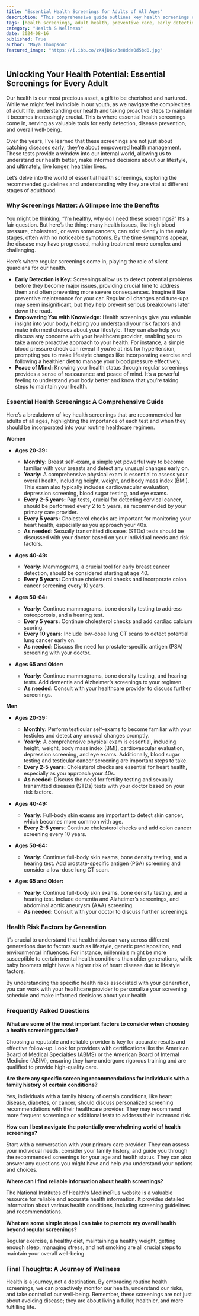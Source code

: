 ```yaml
---
title: "Essential Health Screenings for Adults of All Ages"
description: "This comprehensive guide outlines key health screenings recommended for adults of all ages, emphasizing the importance of early detection and empowering individuals to take proactive steps towards a healthier life. Learn about specific screenings for men and women, tailored recommendations based on age, and helpful tips for navigating the world of preventive healthcare."
tags: [health screenings, adult health, preventive care, early detection, health awareness, wellness, health risks, men's health, women's health, lifestyle, medical checkups]
category: "Health & Wellness"
date: 2024-08-16
published: True
author: "Maya Thompson"
featured_image: "https://i.ibb.co/zX4jD6c/3e8dda0d5bd0.jpg"
---
```


##  Unlocking Your Health Potential:  Essential Screenings for Every Adult

Our health is our most precious asset, a gift to be cherished and nurtured.  While we might feel invincible in our youth, as we navigate the complexities of adult life, understanding our health and taking proactive steps to maintain it becomes increasingly crucial. This is where essential health screenings come in, serving as valuable tools for early detection, disease prevention, and overall well-being. 

Over the years, I’ve learned that these screenings are not just about catching diseases early; they’re about empowered health management. These tests provide a window into our internal world, allowing us to understand our health better, make informed decisions about our lifestyle, and ultimately, live longer, healthier lives.

Let’s delve into the world of essential health screenings, exploring the recommended guidelines and understanding why they are vital at different stages of adulthood. 

### **Why Screenings Matter:  A Glimpse into the Benefits**

You might be thinking, “I’m healthy, why do I need these screenings?”  It’s a fair question. But here’s the thing: many health issues, like high blood pressure, cholesterol, or even some cancers, can exist silently in the early stages, often with no noticeable symptoms. By the time symptoms appear, the disease may have progressed, making treatment more complex and challenging. 

Here’s where regular screenings come in, playing the role of silent guardians for our health. 

* **Early Detection is Key:**  Screenings allow us to detect potential problems before they become major issues, providing crucial time to address them and often preventing more severe consequences. Imagine it like preventive maintenance for your car. Regular oil changes and tune-ups may seem insignificant, but they help prevent serious breakdowns later down the road. 
* **Empowering You with Knowledge:** Health screenings give you valuable insight into your body, helping you understand your risk factors and make informed choices about your lifestyle. They can also help you discuss any concerns with your healthcare provider, enabling you to take a more proactive approach to your health.  For instance, a simple blood pressure check can reveal if you’re at risk for hypertension, prompting you to make lifestyle changes like incorporating exercise and following a healthier diet to manage your blood pressure effectively.
* **Peace of Mind:**  Knowing your health status through regular screenings provides a sense of reassurance and peace of mind. It’s a powerful feeling to understand your body better and know that you’re taking steps to maintain your health.

### **Essential Health Screenings:  A Comprehensive Guide**

Here’s a breakdown of key health screenings that are recommended for adults of all ages, highlighting the importance of each test and when they should be incorporated into your routine healthcare regimen.  

**Women**

* **Ages 20-39:**  
    * **Monthly:** Breast self-exam, a simple yet powerful way to become familiar with your breasts and detect any unusual changes early on. 
    * **Yearly:** A comprehensive physical exam is essential to assess your overall health, including height, weight, and body mass index (BMI). This exam also typically includes cardiovascular evaluation, depression screening, blood sugar testing, and eye exams.
    * **Every 2-5 years:** Pap tests, crucial for detecting cervical cancer, should be performed every 2 to 5 years, as recommended by your primary care provider.
    * **Every 5 years:**  Cholesterol checks are important for monitoring your heart health, especially as you approach your 40s.
    * **As needed:** Sexually transmitted diseases (STDs) tests should be discussed with your doctor based on your individual needs and risk factors.

* **Ages 40-49:** 
    * **Yearly:** Mammograms, a crucial tool for early breast cancer detection, should be considered starting at age 40.
    * **Every 5 years:**  Continue cholesterol checks and incorporate colon cancer screening every 10 years.

* **Ages 50-64:**
    * **Yearly:**  Continue mammograms, bone density testing to address osteoporosis, and a hearing test.
    * **Every 5 years:**  Continue cholesterol checks and add cardiac calcium scoring. 
    * **Every 10 years:**  Include low-dose lung CT scans to detect potential lung cancer early on.
    * **As needed:** Discuss the need for prostate-specific antigen (PSA) screening with your doctor.

* **Ages 65 and Older:**
    * **Yearly:**  Continue mammograms, bone density testing, and hearing tests.  Add dementia and Alzheimer’s screenings to your regimen.
    * **As needed:** Consult with your healthcare provider to discuss further screenings.

**Men**

* **Ages 20-39:**  
    * **Monthly:** Perform testicular self-exams to become familiar with your testicles and detect any unusual changes promptly.
    * **Yearly:** A comprehensive physical exam is essential, including height, weight, body mass index (BMI), cardiovascular evaluation, depression screening, and eye exams.  Additionally, blood sugar testing and testicular cancer screening are important steps to take.
    * **Every 2-5 years:**  Cholesterol checks are essential for heart health, especially as you approach your 40s.
    * **As needed:** Discuss the need for fertility testing and sexually transmitted diseases (STDs) tests with your doctor based on your risk factors.

* **Ages 40-49:**
    * **Yearly:**  Full-body skin exams are important to detect skin cancer, which becomes more common with age.
    * **Every 2-5 years:**  Continue cholesterol checks and add colon cancer screening every 10 years.

* **Ages 50-64:**
    * **Yearly:**  Continue full-body skin exams, bone density testing, and a hearing test.  Add prostate-specific antigen (PSA) screening and consider a low-dose lung CT scan.

* **Ages 65 and Older:**
    * **Yearly:** Continue full-body skin exams, bone density testing, and a hearing test.  Include dementia and Alzheimer’s screenings, and abdominal aortic aneurysm (AAA) screening.
    * **As needed:** Consult with your doctor to discuss further screenings.

### **Health Risk Factors by Generation**

It’s crucial to understand that health risks can vary across different generations due to factors such as lifestyle, genetic predisposition, and environmental influences.  For instance, millennials might be more susceptible to certain mental health conditions than older generations, while baby boomers might have a higher risk of heart disease due to lifestyle factors.  

By understanding the specific health risks associated with your generation, you can work with your healthcare provider to personalize your screening schedule and make informed decisions about your health.

### **Frequently Asked Questions**

**What are some of the most important factors to consider when choosing a health screening provider?**

Choosing a reputable and reliable provider is key for accurate results and effective follow-up.  Look for providers with certifications like the American Board of Medical Specialties (ABMS) or the American Board of Internal Medicine (ABIM), ensuring they have undergone rigorous training and are qualified to provide high-quality care.

**Are there any specific screening recommendations for individuals with a family history of certain conditions?**

Yes, individuals with a family history of certain conditions, like heart disease, diabetes, or cancer, should discuss personalized screening recommendations with their healthcare provider. They may recommend more frequent screenings or additional tests to address their increased risk.

**How can I best navigate the potentially overwhelming world of health screenings?**

Start with a conversation with your primary care provider. They can assess your individual needs, consider your family history, and guide you through the recommended screenings for your age and health status.  They can also answer any questions you might have and help you understand your options and choices.

**Where can I find reliable information about health screenings?**

The National Institutes of Health's MedlinePlus website is a valuable resource for reliable and accurate health information. It provides detailed information about various health conditions, including screening guidelines and recommendations.
 
**What are some simple steps I can take to promote my overall health beyond regular screenings?** 

Regular exercise, a healthy diet, maintaining a healthy weight, getting enough sleep, managing stress, and not smoking are all crucial steps to maintain your overall well-being.

### **Final Thoughts:  A Journey of Wellness**

Health is a journey, not a destination.  By embracing routine health screenings, we can proactively monitor our health, understand our risks, and take control of our well-being.  Remember, these screenings are not just about avoiding disease; they are about living a fuller, healthier, and more fulfilling life. 